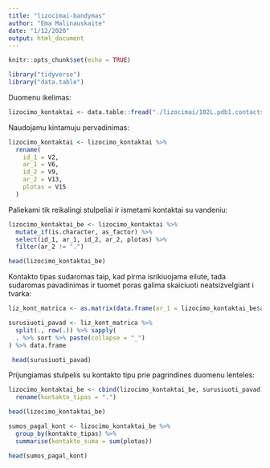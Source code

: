 ```yaml
---
title: "lizocimai-bandymas"
author: "Ema Malinauskaite"
date: "1/12/2020"
output: html_document
---
```


```r
knitr::opts_chunk$set(echo = TRUE)
```

```r
library("tidyverse")
library("data.table")
```

Duomenu ikelimas:
```r
lizocimo_kontaktai <- data.table::fread("./lizocimai/102L.pdb1.contacts.iterresue.table")
```

Naudojamu kintamuju pervadinimas:
```r
lizocimo_kontaktai <- lizocimo_kontaktai %>%
  rename(
    id_1 = V2,
    ar_1 = V6,
    id_2 = V9,
    ar_2 = V13, 
    plotas = V15
  )
```

Paliekami tik reikalingi stulpeliai ir ismetami kontaktai su vandeniu:
```r
lizocimo_kontaktai_be <- lizocimo_kontaktai %>%
  mutate_if(is.character, as_factor) %>% 
  select(id_1, ar_1, id_2, ar_2, plotas) %>% 
  filter(ar_2 != ".")
```

```r
head(lizocimo_kontaktai_be) 
```

Kontakto tipas sudaromas taip, kad pirma isrikiuojama eilute, tada sudaromas pavadinimas ir tuomet poras galima skaiciuoti neatsizvelgiant i tvarka:
```r
liz_kont_matrica <- as.matrix(data.frame(ar_1 = lizocimo_kontaktai_be$ar_1, ar_2 = lizocimo_kontaktai_be$ar_2))

surusiuoti_pavad <- liz_kont_matrica %>% 
  split(., row(.)) %>% sapply(
  . %>% sort %>% paste(collapse = "_")
) %>% data.frame

 head(surusiuoti_pavad)
```

Prijungiamas stulpelis su kontakto tipu prie pagrindines duomenu lenteles:
```r
lizocimo_kontaktai_be <- cbind(lizocimo_kontaktai_be, surusiuoti_pavad) %>% 
  rename(kontakto_tipas = ".")

head(lizocimo_kontaktai_be)
```

```r
sumos_pagal_kont <- lizocimo_kontaktai_be %>% 
  group_by(kontakto_tipas) %>% 
  summarise(kontakto_suma = sum(plotas)) 

head(sumos_pagal_kont)
```










